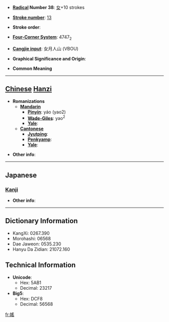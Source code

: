 * '''[[Wiktionary:Chinese radical index| Radical]] Number 38''': [[Wiktionary:Chinese radical index 女|女]]+10 strokes

* '''[[Wiktionary:Chinese total strokes index|Stroke number]]''': [[Wiktionary:Chinese total strokes index 13|13]]

* '''Stroke order''': 

* '''[[Wiktionary:Chinese four corner index|Four-Corner System]]''': 4747<sub>2</sub>

* '''[[Wiktionary:Chinese Cangjie index|Cangjie input]]''': 女月人山 (VBOU)

* '''Graphical Significance and Origin''': 

* '''Common Meaning'''

----

== [[Chinese]] [[Hanzi]] ==

* '''Romanizations'''
** '''[[Mandarin]]'''
*** '''[[Pinyin]]''': yáo (yao2)
*** '''[[Wade-Giles]]''': yao<sup>2</sup>
*** '''[[Yale]]''': 
** '''[[Cantonese]]'''
*** '''[[Jyutping]]''':
*** '''[[Penkyamp]]''': 
*** '''[[Yale]]''': 

* '''Other info''': 

----

==Japanese==
===[[Kanji]]===
{{kanji|on readings=[[えう]] (eu)
|kun readings=[[みめよい]] (mimeyoi), [[たはむれる]] (tahamureru)
}}

* '''Other info''':  

----

== Dictionary Information ==

* KangXi: 0267.390
* Morohashi: 06568
* Dae Jaweon: 0535.230
* Hanyu Da Zidian: 21072.160

== Technical Information ==

* '''Unicode''':
** Hex: 5AB1
** Decimal: 23217
* '''Big5''':
** Hex: DCF8
** Decimal: 56568

[[fr:媱]]
